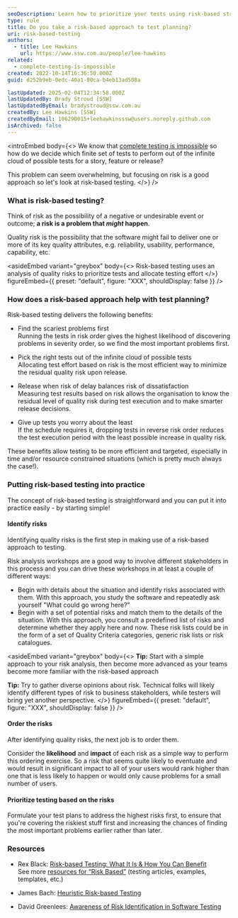 ```yaml
---
seoDescription: Learn how to prioritize your tests using risk-based strategies to uncover critical issues early and reduce quality risks in software testing.
type: rule
title: Do you take a risk-based approach to test planning?
uri: risk-based-testing
authors:
  - title: Lee Hawkins
    url: https://www.ssw.com.au/people/lee-hawkins
related:
  - complete-testing-is-impossible
created: 2022-10-14T16:36:50.000Z
guid: d252b9eb-0edc-40a1-80ca-b4eb13ad508a

lastUpdated: 2025-02-04T12:34:58.000Z
lastUpdatedBy: Brady Stroud [SSW]
lastUpdatedByEmail: bradystroud@ssw.com.au
createdBy: Lee Hawkins [SSW]
createdByEmail: 106290015+leehawkinsssw@users.noreply.github.com
isArchived: false
---
```


<introEmbed
  body={<>
We know that [complete testing is impossible](/complete-testing-is-impossible) so how do we decide which finite set of tests to perform out of the infinite cloud of possible tests for a story, feature or release?

This problem can seem overwhelming, but focusing on risk is a good approach so let's look at risk-based testing.
  </>}
/>
### What is risk-based testing?

Think of risk as the possibility of a negative or undesirable event or outcome; **a risk is a problem that *might* happen**.

Quality risk is the possibility that the software might fail to deliver one or more of its key quality attributes, e.g. reliability, usability, performance, capability, etc.

<asideEmbed
  variant="greybox"
  body={<>
    Risk-based testing uses an analysis of quality risks to prioritize tests and allocate testing effort
  </>}
  figureEmbed={{
    preset: "default",
    figure: "XXX",
    shouldDisplay: false
  }}
/>

### How does a risk-based approach help with test planning?

Risk-based testing delivers the following benefits:

* Find the scariest problems first\
Running the tests in risk order gives the highest likelihood of discovering problems in severity order, so we find the most important problems first.

* Pick the right tests out of the infinite cloud of possible tests\
Allocating test effort based on risk is the most efficient way to minimize the residual quality risk upon release.

* Release when risk of delay balances risk of dissatisfaction\
Measuring test results based on risk allows the organisation to know the residual level of quality risk during test execution and to make smarter release decisions.

* Give up tests you worry about the least\
If the schedule requires it, dropping tests in reverse risk order reduces the test execution period with the least possible increase in quality risk.

These benefits allow testing to be more efficient and targeted, especially in time and/or resource constrained situations (which is pretty much always the case!).

### Putting risk-based testing into practice

The concept of risk-based testing is straightforward and you can put it into practice easily - by starting simple!

#### Identify risks

Identifying quality risks is the first step in making use of a risk-based approach to testing.

Risk analysis workshops are a good way to involve different stakeholders in this process and you can drive these workshops in at least a couple of different ways:

* Begin with details about the situation and identify risks associated with them. With this approach, you study the software and repeatedly ask yourself "What could go wrong here?"
* Begin with a set of potential risks and match them to the details of the situation. With this approach, you consult a predefined list of risks and determine whether they apply here and now. These risk lists could be in the form of a set of Quality Criteria categories, generic risk lists or risk catalogues.

<asideEmbed
  variant="greybox"
  body={<>
    **Tip:** Start with a simple approach to your risk analysis, then become more advanced as your teams become more familiar with the risk-based approach

**Tip:** Try to gather diverse opinions about risk. Technical folks will likely identify different types of risk to business stakeholders, while testers will bring yet another perspective.
  </>}
  figureEmbed={{
    preset: "default",
    figure: "XXX",
    shouldDisplay: false
  }}
/>

#### Order the risks

After identifying quality risks, the next job is to order them.

Consider the **likelihood** and **impact** of each risk as a simple way to perform this ordering exercise. So a risk that seems quite likely to eventuate and would result in significant impact to all of your users would rank higher than one that is less likely to happen or would only cause problems for a small number of users.

#### Prioritize testing based on the risks

Formulate your test plans to address the highest risks first, to ensure that you're covering the riskiest stuff first and increasing the chances of finding the most important problems earlier rather than later.

### Resources

* Rex Black: [Risk-based Testing: What It Is & How You Can Benefit](https://drive.google.com/file/d/108dLBHVbYCvA1_y2cIDKjIXQj3B9AEnj/view?usp=sharing)\
See more [resources for “Risk Based”](https://www.rexblack.com/templates-and-examples) (testing articles, examples, templates, etc.)

* James Bach: [Heuristic Risk-based Testing](http://www.satisfice.com/articles/hrbt.pdf)

* David Greenlees: [Awareness of Risk Identification in Software Testing](http://www.stickyminds.com/article/awareness-risk-identification-software-testing)
